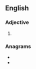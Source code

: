 ==English==

===Adjective===
{{head|en|adjective superlative form}}

# {{en-superlative of|adroit}}

===Anagrams===
* {{l|en|storiated}}
* {{l|en|teratoids}}